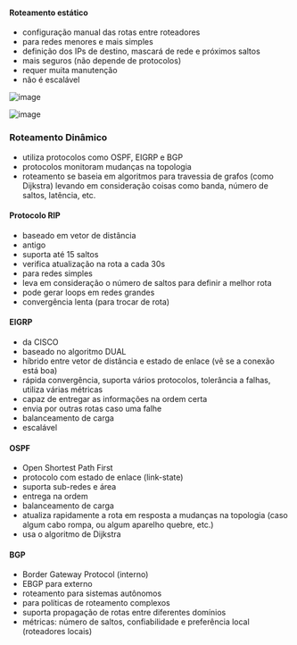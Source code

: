 






#### Roteamento estático

-   configuração manual das rotas entre roteadores
-   para redes menores e mais simples
-   definição dos IPs de destino, mascará de rede e próximos saltos
-   mais seguros (não depende de protocolos)
-   requer muita manutenção
-   não é escalável

![image](/image/image_475.png)

![image](/image/image_476.png)








### Roteamento Dinâmico

-   utiliza protocolos como OSPF, EIGRP e BGP
-   protocolos monitoram mudanças na topologia
-   roteamento se baseia em algoritmos para travessia de grafos (como
    Dijkstra) levando em consideração coisas como banda, número de
    saltos, latência, etc.

#### Protocolo RIP

-   baseado em vetor de distância
-   antigo
-   suporta até 15 saltos
-   verifica atualização na rota a cada 30s
-   para redes simples
-   leva em consideração o número de saltos para definir a melhor rota
-   pode gerar loops em redes grandes
-   convergência lenta (para trocar de rota)

#### EIGRP

-   da CISCO
-   baseado no algoritmo DUAL
-   híbrido entre vetor de distância e estado de enlace (vê se a conexão
    está boa)
-   rápida convergência, suporta vários protocolos, tolerância a falhas,
    utiliza várias métricas
-   capaz de entregar as informações na ordem certa
-   envia por outras rotas caso uma falhe
-   balanceamento de carga
-   escalável

#### OSPF

-   Open Shortest Path First
-   protocolo com estado de enlace (link-state)
-   suporta sub-redes e área
-   entrega na ordem
-   balanceamento de carga
-   atualiza rapidamente a rota em resposta a mudanças na topologia
    (caso algum cabo rompa, ou algum aparelho quebre, etc.)
-   usa o algoritmo de Dijkstra

#### BGP

-   Border Gateway Protocol (interno)
-   EBGP para externo
-   roteamento para sistemas autônomos
-   para políticas de roteamento complexos
-   suporta propagação de rotas entre diferentes domínios
-   métricas: número de saltos, confiabilidade e preferência local
    (roteadores locais)


